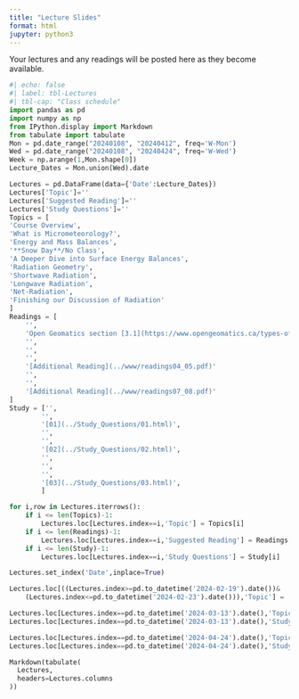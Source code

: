 ```yaml
---
title: "Lecture Slides"
format: html
jupyter: python3
---
```


Your lectures and any readings will be posted here as they become available.

```python
#| echo: false
#| label: tbl-Lectures
#| tbl-cap: "Class schedule"
import pandas as pd
import numpy as np
from IPython.display import Markdown
from tabulate import tabulate
Mon = pd.date_range("20240108", "20240412", freq='W-Mon')
Wed = pd.date_range("20240108", "20240424", freq='W-Wed')
Week = np.arange(1,Mon.shape[0])
Lecture_Dates = Mon.union(Wed).date

Lectures = pd.DataFrame(data={'Date':Lecture_Dates})
Lectures['Topic']=''
Lectures['Suggested Reading']=''
Lectures['Study Questions']=''
Topics = [
'Course Overview',
'What is Micrometeorology?',
'Energy and Mass Balances',
'**Snow Day**/No Class',
'A Deeper Dive into Surface Energy Balances',
'Radiation Geometry',
'Shortwave Radiation',
'Longwave Radiation',
'Net-Radiation',
'Finishing our Discussion of Radiation'
]
Readings = [
    '',
    'Open Geomatics section [3.1](https://www.opengeomatics.ca/types-of-data.html#types-of-phenomena) & [3.2](https://www.opengeomatics.ca/types-of-data.html#types-of-data-1)',
    '',
    '',
    '',
    '[Additional Reading](../www/readings04_05.pdf)'
    '',
    '',
    '[Additional Reading](../www/readings07_08.pdf)'
]
Study = ['',
        '',
        '[01](../Study_Questions/01.html)',
        '',
        '',
        '[02](../Study_Questions/02.html)',
        '',
        '',
        '',
        '[03](../Study_Questions/03.html)',
        ]

for i,row in Lectures.iterrows():
    if i <= len(Topics)-1:
        Lectures.loc[Lectures.index==i,'Topic'] = Topics[i]
    if i <= len(Readings)-1:
        Lectures.loc[Lectures.index==i,'Suggested Reading'] = Readings[i]
    if i <= len(Study)-1:
        Lectures.loc[Lectures.index==i,'Study Questions'] = Study[i]

Lectures.set_index('Date',inplace=True)

Lectures.loc[((Lectures.index>=pd.to_datetime('2024-02-19').date())&
    (Lectures.index<=pd.to_datetime('2024-02-23').date())),'Topic'] = '**Reading Break**'

Lectures.loc[Lectures.index==pd.to_datetime('2024-03-13').date(),'Topic'] = '**Midterm Exam**'
Lectures.loc[Lectures.index==pd.to_datetime('2024-03-13').date(),'Study Questions'] = '**1-5 Due**'

Lectures.loc[Lectures.index==pd.to_datetime('2024-04-24').date(),'Topic'] = '**Final Exam**'
Lectures.loc[Lectures.index==pd.to_datetime('2024-04-24').date(),'Study Questions'] = '**6+ Due**'

Markdown(tabulate(
  Lectures, 
  headers=Lectures.columns
))

```

